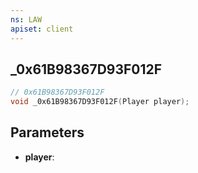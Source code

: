 ```yaml
---
ns: LAW
apiset: client
---
```

## _0x61B98367D93F012F

```c
// 0x61B98367D93F012F
void _0x61B98367D93F012F(Player player);
```


## Parameters
* **player**:
